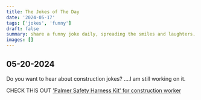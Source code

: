 ```yaml
---
title: The Jokes of The Day
date: '2024-05-17'
tags: ['jokes', 'funny']
draft: false
summary: share a funny joke daily, spreading the smiles and laughters.
images: []
---
```


## 05-20-2024

Do you want to hear about construction jokes? ....I am still working on it.

CHECK THIS OUT ['Palmer Safety Harness Kit' for construction worker](https://amzn.to/4bGR5f8)
